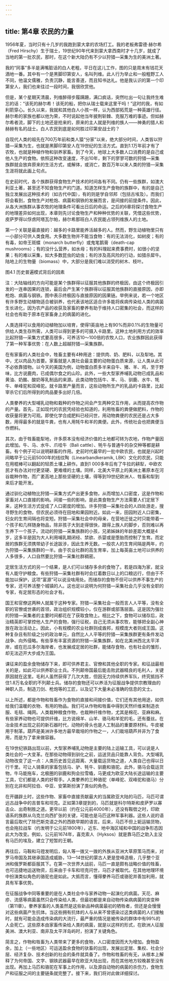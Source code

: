 ```yaml
---
---
---
```

title: 第4章 农民的力量
---

1956年夏，当时只有十几岁的我跑到蒙大拿的农场打工。我的老板弗雷德·赫尔希（Fred Hirschy）生于瑞士，19世纪90年代来到蒙大拿西南时才十几岁，就成了当地的第一批农民，那时，在这个新大陆仍有不少以狩猎—采集为生的美洲土著。

我的“同事”多半是满嘴脏话的白人老粗，平日在这儿工作，图的只是周末有钱花天酒地一番。其中有一个是黑脚印第安人，名叫列维。此人行为举止和一般粗野工人不同，他温文儒雅，负责沉静，能言善道，而且知书达礼。他是我认识的第一个印第安人，我们也来往过一段时间，我很欣赏他。

但是，某个星期天清晨，列维醉得步履蹒跚，满口疯话，突然吐出一句让我终生难忘的话：“该死的赫尔希！该死的船，把你从瑞士载来这里干吗！”这时的我，有如利箭穿心。长久以来，我就和其他白人小孩一样，认为西部拓荒是一种英雄行径。赫尔希的家族也都以他为荣，不时说起他当年披荆斩棘、克服万难的事迹。但如赫尔希者流，脚下的土地还是抢来的，原来的主人就是列维的族人——神勇的猎人和赫赫有名的战士。白人农民到底是如何胜过印第安战士的？

自现代人类的祖先在700万年前和类人猿“分家”以来，绝大部分时间，人类皆以狩猎—采集为生，也就是黑脚印第安人在19世纪的生活方式。直到1.1万年前才有了农牧，也就是种植作物和驯养家畜。到了今天，地球上大多数人口消费的是自己或他人生产的食物。依照这种改变速度，不出10年，剩下的寥寥可数的狩猎—采集族群就会放弃原来的生活方式，或解体，或消亡，数百万年以来人类的狩猎—采集生涯将就此画上句点。

在史前时代，各个族群获得食物生产技术的时间各有不同。仍有一些族群，如澳大利亚土著，甚至还不知食物生产的门道。知道怎样生产食物的族群中，有的是自己独立发展出这种技术的（如古代中国），有的则是学自邻邦（包括古埃及）。而我们将会看到，食物生产对枪炮、病菌和钢铁的发展而言，是间接的前提条件。因此，从各大洲族群从事农牧的地理条件可看出日后的命运。之后的6章将探讨食物生产的地理差异如何出现，本章则先讨论食物生产和种种优势的关联，凭借这些优势，皮萨罗得以俘虏阿塔瓦尔帕，赫尔希那班白人农民能占领列维族人的土地。

第一个关联是最直接的：越多的卡路里能养活越多的人。然而，野生动植物里只有一小部分可供人类食用。大多数生物并不能当食物：有的无法消化，如树皮；有的有毒，如帝王斑蝶（monarch butterfly）或鬼笔鹅膏（death-cap mushrooms）；有的没什么营养，如水母；有的料理起来费事费时，如很小的坚果；有的难以采集，如大多数昆虫的幼虫；有的涉及高风险的行动，如猎杀犀牛。陆地上的生物量（biomass）中，大部分是我们难以消受的树木、枝叶。





图4.1 历史普遍模式背后的因素


注：大陆轴线的方向可能是某个族群得以征服其他族群的终极因，由这个终极因引发的一连串因果的连锁，最后会产生某个族群得以征服其他族群的直接原因，亦即枪炮、病菌与钢铁。图中表示终极因与直接原因的因果链。举例来说，若一个地区有许多野生动植物适合被驯养，也代表该地区适合许多能将疾病传染给人类的病菌生长进化，因为农产品的收获及家畜的豢养有助于维持人口密集的社会，而这样的社会也有助于原本在家畜身上的病菌的进化。



人类选择可以食用的动植物加以培育，使得1英亩地上有90%而非0.1%的生物量可供给人类生存所需，人类可以得到更多的可摄入卡路里。这种土地利用方式的效率比起狩猎—采集方式要高很多，可养活10～100倍的农牧人口，农业族群因此获得了第一种军事优势：在人数上超越狩猎—采集族群。

在有家畜的人类社会中，牲畜主要有4种用途：提供肉、奶、肥料，以及犁地。其中，尤以肉品为首要。家畜就是人类社会最主要的动物蛋白质来源，让人类从此可不必依靠猎物。以今天的美国为例，动物蛋白质多半来自牛、猪、羊、鸡，至于野味，比方说鹿肉，已成偶尔食之的山珍。此外，一些大型家养哺乳动物已成乳品和黄油、奶酪、酸奶等乳制品的来源。此类动物包括牛、羊、马、驯鹿、水牛、牦牛、单峰驼和双峰驼。就卡路里产量而言，这些动物所生产的乳品的卡路里，比起宰杀它们后所得到的肉品要多出好几倍。

人类豢养的大型哺乳动物和栽种的作物之间会产生两种交互作用，从而提高农作物的产量。首先，正如现代的农民凭经验也知道的，利用牲畜的粪便做肥料，作物的收获量将更为可观。即使化学合成肥料已经问世，用动物粪便的农民还是占大多数，用得最多的就是牛粪，也有人用牦牛和羊的粪便。此外，传统社会也把粪便当作燃料。

其次，由于牲畜能犁地，许多原本没有经济价值的土地都可转为农地，作物产量因此增加。牛、马、水牛、爪哇牛（Bali cattle）、牦牛与普通牛的杂交种等都是耕畜。有个例子可以说明耕畜的作用。史前时代最早的一批中欧农民，也就是兴起时间略早于公元前5000年的线纹陶（Linearbandkeramik, LBK）文化的农民，只能在用棍棒可以翻起的轻质土壤上耕作。直到1 000多年后有了牛拉的耕犁，中欧农民才有办法对付更坚硬、更难缠的土壤。同样，北美大平原上的美洲土著原本在河谷栽种作物，而广袤高地上那些坚硬的土壤，得等到19世纪欧洲人、牲畜和犁到来后才能开发。

通过驯化动植物比狩猎—采集方式产出更多食物，从而增加人口密度，这是作物和家畜对人口直接的影响。间接一些的影响，是此类食物生产方法需要人们定居下来，这种生活方式促成了人口密度的增加。许多狩猎—采集社会的人四处游走，搜寻野生的食物，但农民必须待在田地和果园附近。如此一来，田园附近人口密集，妇女的生育间隔也将变短。狩猎—采集社会中的母亲，在营地迁徙之时只能带着一个孩子和几样随身物品，除非孩子大到走得很快，跟得上族人的脚步，否则难以再生养下一个孩子。流动的狩猎—采集族群的小孩，兄弟姊妹的年龄差距大概是4岁，这多半是因为大人利用哺乳期闭经、禁欲、杀婴或是堕胎而控制了生育。而定居的族群无须携带幼子长途跋涉，因此生养无数。一般农人的生育间隔是两年，约为狩猎—采集族群的一半。由于农业社群的高生育率，加上每英亩土地可以供养的人多很多，人口自然要比狩猎—采集社群稠密。

定居生活方式的另一个结果，是人们可以储存多余的食物了。若是四海为家，就没有人能守护粮食。有些狩猎—采集社群有时会扛着数日以上的口粮远行，但由于不能加以保护，这项“富源”可以说没啥用处。而储存的食物不但可以供养不事生产的专家，还可养活整个城镇的人。这也足以说明为何狩猎—采集社会几乎没有全职的专家，有定居形态的社会才有。

国王和官僚这两种人就属于这种专家。狩猎—采集社会一般而言人人平等，没有全职的官僚或世袭的首领，政治组织规模较小，仅在游群或部落层面。这是因为强壮的狩猎—采集者的主要时间都花在了获取食物上。相比之下，食物可以储存后，政治精英即可掌控他人生产的食物，强行征税，自己无须从事农牧，能够把全副心神放在政治活动上。因此，小有规模的农业社群则成酋邦，规模庞大者则成王国。这种复杂且有阶级之分的政治单元，自然比人人平等的狩猎—采集族群更有条件发动战争、向外侵略。有些享有丰富资源的狩猎—采集族群，如在北美洲西北太平洋岸，或在厄瓜多尔海岸者，也发展成定居的社群，能储存食物，也有社会的雏形，却无法迈开大步成为王国。

课征来的盈余食物储存下来，即可供养君主、官僚和其他全职的专家。和征战最相关的是，如此可以供养职业士兵。不列颠帝国最后能击败武器精良的毛利人，关键原因就在这里。毛利人虽然获得了几次大胜，但因无力持续供养军队，终究抵挡不住1.8万名全职的不列颠士兵。储存的食物还可以养活为征服战争提供宗教理由的神职人员，制造刀剑、枪炮等的工匠，以及记下大量未必准确的信息的文士。

以上所述，都是作物和牲畜作为食物的直接和间接价值，它们还有其他用途，如供给我们温暖的衣物、有用的物品。我们可从作物和牲畜中得到天然纤维来制造衣服、毛毯、绳网。人类栽种粮食作物，也栽种纤维作物，尤其是棉花、亚麻和麻。有些家养动物也可提供纤维，比方说绵羊、山羊、骆马和羊驼的毛，还有蚕丝。在冶金技术出现之前的新石器时代，动物的骨头也是人工制品的重要原材料。牛皮被用于制革。葫芦是美洲许多地方最早栽培的作物之一，人们栽培葫芦并非为了食用，而是为了拿来做容器。

在19世纪铁路出现以前，大型家养哺乳动物是主要的陆上运输工具，可以说是人类社会的一大变革。在那些动物得到驯化之前，运送货品只能靠人背负。大型哺乳动物改变了这一点：人类历史首见远距离、大量载运货物之道，人类自己也得以日行千里。可让人骑乘的家畜包括马、驴、牦牛、驯鹿和骆驼。此外，骆马会载运货物，牛马能拖车，北极圈的驯鹿和狗会拉雪橇，马更成为欧亚大陆长途运输的主要工具，它们都是人类的好帮手。人类豢养的三种骆驼（单峰驼、双峰驼和骆马）分别在北非和阿拉伯、中亚、安第斯扮演了类似的角色。

在开疆辟土时，这些作物、家畜中直接贡献最大的当属欧亚大陆的马匹，马匹可谓远古战争中的吉普车和坦克。正如第3章提到的，马匹就是科尔特斯和皮萨罗以寡击众、出奇制胜之道。更早以前（约在公元前4000年），还没有鞍辔之时，印欧语系的族群从乌克兰向西扩张的关键，可能也是马匹这种军事利器。这些人说的语言最后取代了除巴斯克语之外的西欧早期的语言。后来，马匹不但上轭运输货物，也会拖拉战车（约发明于公元前1800年），近东、地中海区域和中国的战争形态因此大为改变。例如，公元前1674年，喜克索人（Hyksos）就是靠马匹之助入主没有马匹的埃及，建立了短暂的王朝。

再往后，马鞍和马镫发明后，匈人等一拨又一拨的外族从亚洲大草原策马而来，对罗马帝国及其继承国造成威胁，13—14世纪的蒙古人更是登峰造极，几乎整个亚洲和俄罗斯都臣服其下。在第一次世界大战前，马匹一直是颇有战略价值的牲畜，也可迅捷地运送物资，后来由于卡车和坦克问世，马匹才被取代。在其他地理环境中扮演类似角色的骆驼也是如此。大抵而言，懂得豢养马匹或骆驼并善加利用，就具有军事优势。

在征服战争中同等重要的是在人类社会中与家养动物一起演化的病菌。天花、麻疹、流感等病菌虽然只会传染给人类，但最初都是来自动物传染病病菌的突变种（第11章）。豢养家畜的人类虽然是这些新品种病菌最初的牺牲者，但还是会慢慢对这些病菌产生抗体。当这些拥有抗体的人与从来不曾感染过这类病菌的人们接触时，就有可能会造成传染病的大流行，最严重的情况是被传染的群体中有99%的人会死亡。这些原本由家畜传染给人类的病菌，就是以这样的形式，在欧洲人征服美洲、澳大利亚、南非及太平洋岛屿时，扮演了关键角色。

简言之，作物和牲畜为人类带来了更多的食物，人口密度因而大为增加。食物盈余，加上（一些地区）可运送盈余食物的驮畜的出现，发展出定居、集权、社会分层、经济复杂、技术创新的社会的条件就具备了。作物和牲畜的有无，从根本上解释了为何帝国、文字、钢铁武器最早在欧亚大陆出现，而在其他地方较晚甚至没有出现。再加上马匹和骆驼在军事上的作用，以及源自动物的病菌的杀伤力，食物生产和征服之间的主要链条就完整了。接下来，我们将对此做详细探讨。